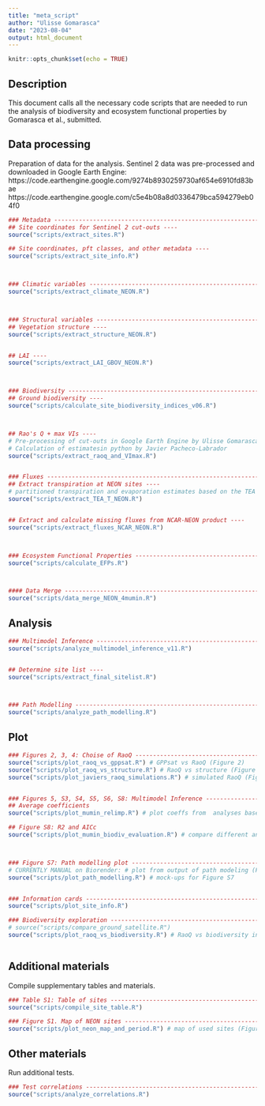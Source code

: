 ```yaml
---
title: "meta_script"
author: "Ulisse Gomarasca"
date: "2023-08-04"
output: html_document
---
```


```r
knitr::opts_chunk$set(echo = TRUE)
```

## Description

This document calls all the necessary code scripts that are needed to run the analysis of biodiversity and ecosystem functional properties by Gomarasca et al., submitted.


## Data processing
Preparation of data for the analysis.
Sentinel 2 data was pre-processed and downloaded in Google Earth Engine:
https://code.earthengine.google.com/9274b8930259730af654e6910fd83bae
https://code.earthengine.google.com/c5e4b08a8d0336479bca594279eb04f0


```r
### Metadata -------------------------------------------------------------------
## Site coordinates for Sentinel 2 cut-outs ----
source("scripts/extract_sites.R")

## Site coordinates, pft classes, and other metadata ----
source("scripts/extract_site_info.R")



### Climatic variables ---------------------------------------------------------
source("scripts/extract_climate_NEON.R")



### Structural variables -------------------------------------------------------
## Vegetation structure ----
source("scripts/extract_structure_NEON.R")


## LAI ----
source("scripts/extract_LAI_GBOV_NEON.R")



### Biodiversity ---------------------------------------------------------------
## Ground biodiversity ----
source("scripts/calculate_site_biodiversity_indices_v06.R")



## Rao's Q + max VIs ----
# Pre-processing of cut-outs in Google Earth Engine by Ulisse Gomarasca, Marco Girardello, Guido Ceccherini
# Calculation of estimatesin python by Javier Pacheco-Labrador
source("scripts/extract_raoq_and_VImax.R")


### Fluxes ---------------------------------------------------------------------
## Extract transpiration at NEON sites ----
# partitioned transpiration and evaporation estimates based on the TEA algorithm by Nelson et al., 2018
source("scripts/extract_TEA_T_NEON.R")


## Extract and calculate missing fluxes from NCAR-NEON product ----
source("scripts/extract_fluxes_NCAR_NEON.R")



### Ecosystem Functional Properties --------------------------------------------
source("scripts/calculate_EFPs.R")



#### Data Merge ----------------------------------------------------------------
source("scripts/data_merge_NEON_4mumin.R")

```


## Analysis

```r
### Multimodel Inference -------------------------------------------------------
source("scripts/analyze_multimodel_inference_v11.R")


## Determine site list ----
source("scripts/extract_final_sitelist.R")



### Path Modelling -------------------------------------------------------------
source("scripts/analyze_path_modelling.R")

```


## Plot

```r
### Figures 2, 3, 4: Choise of RaoQ --------------------------------------------
source("scripts/plot_raoq_vs_gppsat.R") # GPPsat vs RaoQ (Figure 2)
source("scripts/plot_raoq_vs_structure.R") # RaoQ vs structure (Figure 3)
source("scripts/plot_javiers_raoq_simulations.R") # simulated RaoQ (Figure 4)


### Figures 5, S3, S4, S5, S6, S8: Multimodel Inference ------------------------
## Average coefficients
source("scripts/plot_mumin_relimp.R") # plot coeffs from  analyses based on different settings (incl. Figures 5, S3, S4, S5, S6)

## Figure S8: R2 and AICc
source("scripts/plot_mumin_biodiv_evaluation.R") # compare different analyses (Figure S8)



### Figure S7: Path modelling plot ---------------------------------------------
# CURRENTLY MANUAL on Biorender: # plot from output of path modeling (Figure S7)
source("scripts/plot_path_modelling.R") # mock-ups for Figure S7


### Information cards ----------------------------------------------------------
source("scripts/plot_site_info.R")

### Biodiversity exploration ---------------------------------------------------
# source("scripts/compare_ground_satellite.R")
source("scripts/plot_raoq_vs_biodiversity.R") # RaoQ vs biodiversity indeces



```

## Additional materials
Compile supplementary tables and materials.

```r
### Table S1: Table of sites ---------------------------------------------------
source("scripts/compile_site_table.R")

### Figure S1. Map of NEON sites -----------------------------------------------
source("scripts/plot_neon_map_and_period.R") # map of used sites (Figure S1)

```

## Other materials
Run additional tests.

```r
### Test correlations ----------------------------------------------------------
source("scripts/analyze_correlations.R")

```